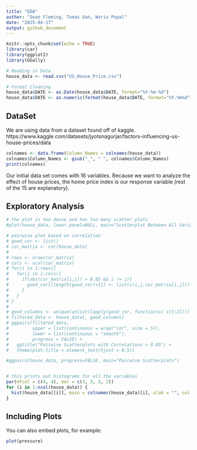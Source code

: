 ```yaml
---
title: "EDA"
author: "Sean Fleming, Tomas Gan, Waris Popal"
date: "2025-04-17"
output: github_document
---
```


```r
knitr::opts_chunk$set(echo = TRUE)
library(car)
library(ggplot2)
library(GGally)

# Reading in Data
house_data <- read.csv("US_House_Price.csv")

# Format Cleaning
house_data$DATE <- as.Date(house_data$DATE, format="%Y-%m-%d")
house_data$DATE <- as.numeric(format(house_data$DATE, format="%Y.%m%d"))
```

## DataSet
We are using data from a dataset found off of kaggle.  
https://www.kaggle.com/datasets/jyotsnagurjar/factors-influencing-us-house-prices/data

```r
colnames <- data.frame(Column_Names = colnames(house_data))
colnames$Column_Names <- gsub("_", " ", colnames$Column_Names)
print(colnames)
```
Our initial data set comes with 16 variables. Because we want to analyze the effect of house prices, the home price index is our response variable (rest of the 15 are explanatory). 

## Exploratory Analysis
```r
# the plot is too dense and has too many scatter plots
#plot(house_data, lower.panel=NULL, main="Scatterplot Between All Variables")

# pairwise plot based on correlation 
# good_cor <- list()
# cor_matrix <- cor(house_data)
# 
# rows <- nrow(cor_matrix)
# cols <- ncol(cor_matrix)
# for(i in 1:rows){
#   for(j in i:cols){
#     if(abs(cor_matrix[i,j]) > 0.85 && i != j){
#       good_cor[[length(good_cor)+1]] <- list(c(i,j,cor_matrix[i,j]))
#     }
#   }
# }
# 
# good_columns <- unique(unlist(lapply(good_cor, function(x) x[1:2])))
# filtered_data <- house_data[, good_columns]
# ggpairs(filtered_data, 
#         upper = list(continuous = wrap("cor", size = 5)), 
#         lower = list(continuous = "smooth"), 
#         progress = FALSE) + 
#   ggtitle("Pairwise Scatterplots with Correlations > 0.85") +
#   theme(plot.title = element_text(hjust = 0.5))

#ggpairs(house_data, progress=FALSE, main="Pairwise Scatterplots")


# this prints out histograms for all the variables
par(mfcol = c(4, 4), mar = c(3, 3, 2, 2))
for (i in 1:ncol(house_data)) {
  hist(house_data[[i]], main = colnames(house_data)[i], xlab = "", col = "lightblue")
}
```

## Including Plots

You can also embed plots, for example:

```r
plot(pressure)
```
